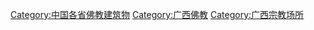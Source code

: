 [[Category:中国各省佛教建筑物|Category:中国各省佛教建筑物]]
[[Category:广西佛教|Category:广西佛教]]
[[Category:广西宗教场所|Category:广西宗教场所]]